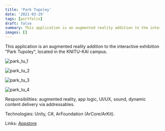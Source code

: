 ```yaml
---
title: 'Park Tupoley'
date: '2021-03-29'
tags: [portfolio]
draft: false
summary: This application is an augmented reality addition to the interactive exhibition "Park Tupoley", located in the KNITU-KAI campus.
images: []
---
```


This application is an augmented reality addition to the interactive exhibition "Park
Tupoley", located in the KNITU-KAI campus.

![park_tu_1](/static/images/portfolio/park_tu_1.png)

![park_tu_2](/static/images/portfolio/park_tu_2.png)

![park_tu_3](/static/images/portfolio/park_tu_3.png)

![park_tu_4](/static/images/portfolio/park_tu_4.png)

Responsibilities: augmented reality, app logic, UI/UX, sound, dynamic content delivery via addressables.

Technologies: Unity, C#, ArFoundation (ArCore/ArKit).

Links:
[Appstore](https://apps.apple.com/ru/app/%D0%BF%D0%B0%D1%80%D0%BA-%D1%82%D1%83%D0%BF%D0%BE%D0%BB%D0%B5%D0%B9/id1483205090)

